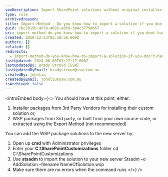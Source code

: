 ```yaml
---
seoDescription: Import SharePoint solutions without original installer using stsadm command to add customizations and packages to new server.
type: rule
archivedreason:
title: Import Method - Do you know how to import a solution if you don’t have the original installer? (optional)
guid: 1bc2b15b-4c78-4692-a6f0-384c37794b57
uri: import-method-do-you-know-how-to-import-a-solution-if-you-dont-have-the-original-installer-optional
created: 2010-12-23T03:18:58.000Z
authors: []
related: []
redirects:
  - import-method-do-you-know-how-to-import-a-solution-if-you-don’t-have-the-original-installer-(optional)
lastUpdated: 2024-06-08T03:27:17.000Z
lastUpdatedBy: Brady Stroud [SSW]
lastUpdatedByEmail: bradystroud@ssw.com.au
createdBy: johnliu
createdByEmail: johnliu@ssw.com.au
isArchived: false
---
```


<introEmbed
  body={<>
You should have at this point, either:

1.  Installer packages from 3rd Party Vendors for installing their custom solution or,
2.  WSP packages from 3rd party, or built from your own source code, or extracted using the Export Method (not recommended)

You can add the WSP package solutions to the new server by:

1. Open up **cmd** with Administrator privileges
2. Enter your **C:\SharePointCustomizations** folder
   cd C:\SharePointCustomizations
3. Use **stsadm** to import the solution to your new server
   Stsadm –o AddSolution –filename NameOfSolution.wsp
4. Make sure there are no errors when the command runs
  </>}
/>
